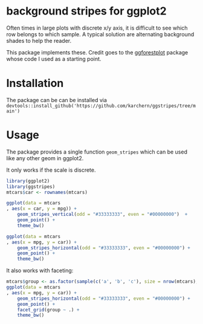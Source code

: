 # background stripes for ggplot2

Often times in large plots with discrete x/y axis, it is difficult to see which row belongs to which sample.
A typical solution are alternating background shades to help the reader.

This package implements these. Credit goes to the [ggforestplot](https://github.com/nightingalehealth/ggforestplot) package 
whose code I used as a starting point.

# Installation

The package can be can be installed via
`devtools::install_github('https://github.com/karchern/ggstripes/tree/main')`

# Usage

The package provides a single function `geom_stripes` which can be used like any other geom in ggplot2. 

It only works if the scale is discrete.


```r
library(ggplot2)
library(ggstripes)
mtcars$car <- rownames(mtcars)
```

```r
ggplot(data = mtcars
, aes(x = car, y = mpg)) +
    geom_stripes_vertical(odd = "#33333333", even = "#00000000")  +
    geom_point() +
    theme_bw()
```

```r
ggplot(data = mtcars 
, aes(x = mpg, y = car)) +
    geom_stripes_horizontal(odd = "#33333333", even = "#00000000") +
    geom_point() +
    theme_bw()
```

It also works with faceting:

```r


mtcars$group <- as.factor(sample(c('a', 'b', 'c'), size = nrow(mtcars), replace = TRUE))
ggplot(data = mtcars
, aes(x = mpg, y = car)) +
    geom_stripes_horizontal(odd = "#33333333", even = "#00000000") +
    geom_point() +
    facet_grid(group ~ .) + 
    theme_bw()

```

